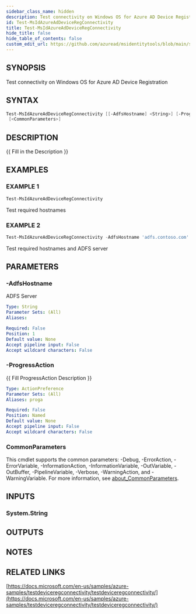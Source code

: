 ```yaml
---
sidebar_class_name: hidden
description: Test connectivity on Windows OS for Azure AD Device Registration
id: Test-MsIdAzureAdDeviceRegConnectivity
title: Test-MsIdAzureAdDeviceRegConnectivity
hide_title: false
hide_table_of_contents: false
custom_edit_url: https://github.com/azuread/msidentitytools/blob/main/src/Test-MsIdAzureAdDeviceRegConnectivity.ps1
---
```


## SYNOPSIS

Test connectivity on Windows OS for Azure AD Device Registration

## SYNTAX

```powershell
Test-MsIdAzureAdDeviceRegConnectivity [[-AdfsHostname] <String>] [-ProgressAction <ActionPreference>]
 [<CommonParameters>]
```

## DESCRIPTION

\{\{ Fill in the Description \}\}

## EXAMPLES

### EXAMPLE 1

```powershell
Test-MsIdAzureAdDeviceRegConnectivity
```

Test required hostnames

### EXAMPLE 2

```powershell
Test-MsIdAzureAdDeviceRegConnectivity -AdfsHostname 'adfs.contoso.com'
```

Test required hostnames and ADFS server

## PARAMETERS

### -AdfsHostname

ADFS Server

```yaml
Type: String
Parameter Sets: (All)
Aliases:

Required: False
Position: 1
Default value: None
Accept pipeline input: False
Accept wildcard characters: False
```

### -ProgressAction

\{\{ Fill ProgressAction Description \}\}

```yaml
Type: ActionPreference
Parameter Sets: (All)
Aliases: proga

Required: False
Position: Named
Default value: None
Accept pipeline input: False
Accept wildcard characters: False
```

### CommonParameters

This cmdlet supports the common parameters: -Debug, -ErrorAction, -ErrorVariable, -InformationAction, -InformationVariable, -OutVariable, -OutBuffer, -PipelineVariable, -Verbose, -WarningAction, and -WarningVariable. For more information, see [about_CommonParameters](http://go.microsoft.com/fwlink/?LinkID=113216).

## INPUTS

### System.String

## OUTPUTS

## NOTES

## RELATED LINKS

[https://docs.microsoft.com/en-us/samples/azure-samples/testdeviceregconnectivity/testdeviceregconnectivity/](https://docs.microsoft.com/en-us/samples/azure-samples/testdeviceregconnectivity/testdeviceregconnectivity/)
